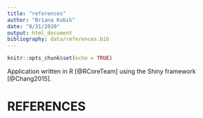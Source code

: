 ```yaml
---
title: "references"
author: "Briana Kubik"
date: "8/31/2020"
output: html_document
bibliography: data/references.bib
---
```


```r
knitr::opts_chunk$set(echo = TRUE)
```

Application written in R [@RCoreTeam] using the Shiny framework [@Chang2015].

# REFERENCES